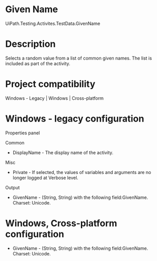 ﻿# Given Name

UiPath.Testing.Activites.TestData.GivenName

# Description

Selects a random value from a list of common given names. The list is included as part of the activity.

# Project compatibility

Windows - Legacy | Windows | Cross-platform

# Windows - legacy configuration

Properties panel

Common

* DisplayName - The display name of the activity.

Misc

* Private - If selected, the values of variables and arguments are no longer logged at Verbose level.

Output

* GivenName - (String, String) with the following field:GivenName. Charset: Unicode.

# Windows, Cross-platform configuration

* GivenName - (String, String) with the following field:GivenName. Charset: Unicode.

